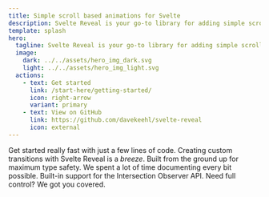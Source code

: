 ```yaml
---
title: Simple scroll based animations for Svelte
description: Svelte Reveal is your go-to library for adding simple scroll based animations to your Svelte apps.
template: splash
hero:
  tagline: Svelte Reveal is your go-to library for adding simple scroll based animations to your Svelte apps.
  image:
    dark: ../../assets/hero_img_dark.svg
    light: ../../assets/hero_img_light.svg
  actions:
    - text: Get started
      link: /start-here/getting-started/
      icon: right-arrow
      variant: primary
    - text: View on GitHub
      link: https://github.com/davekeehl/svelte-reveal
      icon: external
---
```



<CardGrid>
  <Card title="Near zero config" icon="rocket">
    Get started really fast with just a few lines of code.
  </Card>
  <Card title="Highly customizable" icon="puzzle">
    Creating custom transitions with Svelte Reveal is a <em>breeze</em>.
  </Card>
  <Card title="100% TypeScript" icon="seti:typescript">
    Built from the ground up for maximum type safety.
  </Card>
  <Card title="Exhaustive documentation" icon="open-book">
    We spent a lot of time documenting every bit possible.
  </Card>
  <Card title="Intersection Observer" icon="seti:svg">
    Built-in support for the Intersection Observer API.
  </Card>
  <Card title="Extensive API" icon="seti:json">
    Need full control? We got you covered.
  </Card>
</CardGrid>
